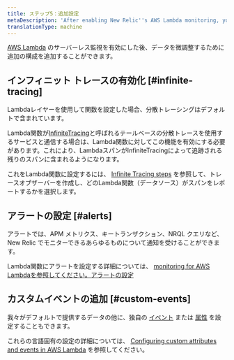 ```yaml
---
title: ステップ5：追加設定
metaDescription: 'After enabling New Relic''s AWS Lambda monitoring, you can set up alerts and custom events.'
translationType: machine
---
```


[AWS Lambda](/docs/serverless-function-monitoring/aws-lambda-monitoring/enable-lambda-monitoring/enable-aws-lambda-monitoring) のサーバーレス監視を有効にした後、データを微調整するために追加の構成を追加することができます。

## インフィニット トレースの有効化 [#infinite-tracing]

Lambdaレイヤーを使用して関数を設定した場合、分散トレーシングはデフォルトで含まれています。

Lambda関数が[InfiniteTracing](/docs/distributed-tracing/infinite-tracing/introduction-infinite-tracing)と呼ばれるテールベースの分散トレースを使用するサービスと通信する場合は、Lambda関数に対してこの機能を有効にする必要があります。これにより、LambdaスパンがInfiniteTracingによって追跡される残りのスパンに含まれるようになります。

これをLambda関数に設定するには、 [Infinite Tracing steps](/docs/distributed-tracing/infinite-tracing/set-trace-observer) を参照して、トレースオブザーバーを作成し、どのLambda関数（データソース）がスパンをレポートするかを選択します。

## アラートの設定 [#alerts]

アラートでは、APM メトリクス、キートランザクション、NRQL クエリなど、New Relic でモニターできるあらゆるものについて通知を受けることができます。

Lambda関数にアラートを設定する詳細については、 [monitoring for AWS Lambdaを参照してください。アラートの設定](https://discuss.newrelic.com/t/relic-solution-new-relic-monitoring-for-aws-lambda-configuring-alerts/96045)

## カスタムイベントの追加 [#custom-events]

我々がデフォルトで提供するデータの他に、独自の [イベント](/docs/using-new-relic/welcome-new-relic/get-started/glossary#event) または [属性](/docs/using-new-relic/welcome-new-relic/get-started/glossary#attribute) を設定することもできます。

これらの言語固有の設定の詳細については、 [Configuring custom attributes and events in AWS Lambda](https://discuss.newrelic.com/t/configuring-custom-attributes-and-events-in-aws-lambda/96043) を参照してください。